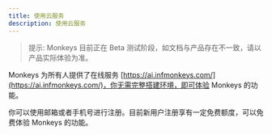 ```yaml
---
title: 使用云服务
description: 使用云服务
---
```


> 提示: Monkeys 目前正在 Beta 测试阶段，如文档与产品存在不一致，请以产品实际体验为准。

Monkeys 为所有人提供了在线服务 [https://ai.infmonkeys.com/](https://ai.infmonkeys.com/)，你无需完整搭建环境，即可体验 Monkeys 的功能。

你可以使用邮箱或者手机号进行注册。目前新用户注册享有一定免费额度，可以免费体验 Monkeys 的功能。

